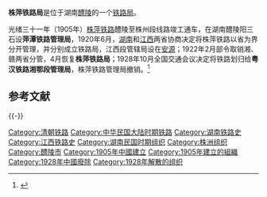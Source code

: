 {{multiple issues|
{{expand|time=2015-06-01T15:28:51+00:00}}
{{orphan|time=2015-06-01T15:28:51+00:00}}
{{refimprove|time=2015-06-01T15:28:51+00:00}}
}}
'''株萍铁路局'''是位于湖南[[醴陵县|醴陵]]的一个[[铁路局|铁路局]]。

光绪三十一年（1905年）[[株萍铁路|株萍铁路]]醴陵至株州段线路竣工通车，在湖南醴陵阳三石设'''萍潭铁路管理局'''，1920年6月，[[湖南省_(中華民國)|湖南]]和[[江西省_(中華民國)|江西]]两省协商决定将株萍铁路以省为界分开管理，并分别成立铁路局，江西段管辖局设在[[安源|安源]]；1922年2月部令取销湘、赣两省分管，4月恢复'''株萍铁路局'''；1928年10月全国交通会议决定将铁路划归给'''粤汉铁路湘鄂段管理局'''，株萍铁路管理局撤销。<ref name="江西省铁路志7-5035-3">{{cite book |title=江西省铁路志 |author=傅金土 |year=1994年12月 |publisher=中共中央党校出版社 |isbn=7-5035-3 |ignore-isbn-error=true}}</ref>{{rp|341}}

== 参考文献 ==
{{Reflist|colwidth=30em}}

{{-}}
{{start box}}
{{s-before|新设}}
{{s-title|株萍铁路局 (1905年–1928年10月)}}
{{s-after|粤汉铁路湘鄂段管理局|并入粤汉铁路湘鄂段管理局}}
{{end box}}

[[Category:清朝铁路|Category:清朝铁路]]
[[Category:中华民国大陆时期铁路|Category:中华民国大陆时期铁路]]
[[Category:湖南铁路史|Category:湖南铁路史]]
[[Category:江西铁路史|Category:江西铁路史]]
[[Category:湖南民国时期组织|Category:湖南民国时期组织]]
[[Category:株洲组织|Category:株洲组织]]
[[Category:醴陵市|Category:醴陵市]]
[[Category:1905年中國建立|Category:1905年中國建立]]
[[Category:1905年建立的組織|Category:1905年建立的組織]]
[[Category:1928年中國廢除|Category:1928年中國廢除]]
[[Category:1928年解散的组织|Category:1928年解散的组织]]